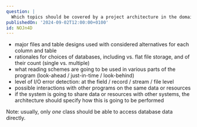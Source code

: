 ```yaml
---
question: |
  Which topics should be covered by a project architecture in the domains of data design, input/output, and system interoperability? (Name 4 of them.)
publishedOn: '2024-09-02T12:00:00+0100'
id: NOJn4D
---
```

- major files and table designs used with considered alternatives for each column and table
- rationales for choices of databases, including vs. flat file storage, and of their count (single vs. multiple)
- what reading schemes are going to be used in various parts of the program (look-ahead / just-in-time / look-behind)
- level of I/O error detection: at the field / record / stream / file level
- possible interactions with other programs on the same data or resources
- if the system is going to share data or resources with other systems, the architecture should specify how this is going to be performed

Note: usually, only *one* class should be able to access database data directly.
